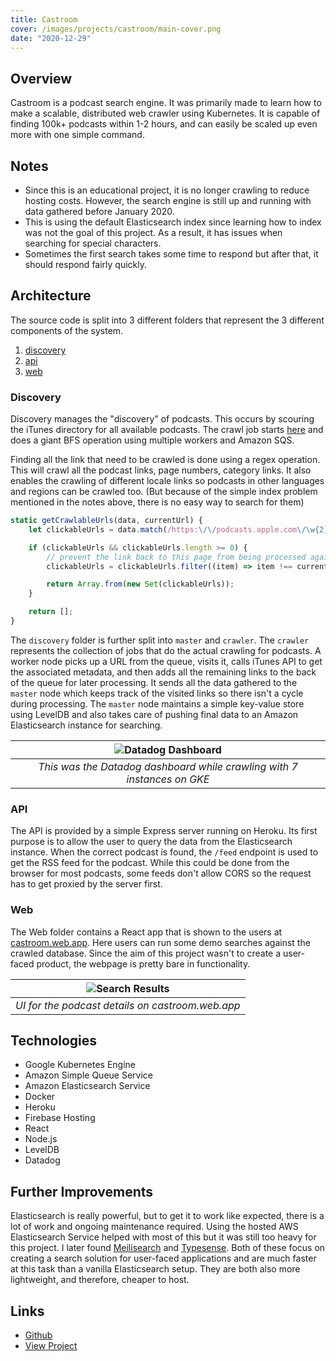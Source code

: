 ```yaml
---
title: Castroom
cover: /images/projects/castroom/main-cover.png
date: "2020-12-29"
--- 
```


## Overview

Castroom is a podcast search engine. It was primarily made to learn how to make a scalable, distributed web crawler using Kubernetes. It is capable of finding 100k+ podcasts within 1-2 hours, and can easily be scaled up even more with one simple command.


## Notes 
- Since this is an educational project, it is no longer crawling to reduce hosting costs. However, the search engine is still up and running with data gathered before January 2020.
- This is using the default Elasticsearch index since learning how to index was not the goal of this project. As a result, it has issues when searching for special characters. 
- Sometimes the first search takes some time to respond but after that, it should respond fairly quickly. 

## Architecture 
The source code is split into 3 different folders that represent the 3 different components of the system.
1. [discovery](https://github.com/castroom/castroom/tree/master/discovery) 
2. [api](https://github.com/castroom/castroom/tree/master/api)
3. [web](https://github.com/castroom/castroom/tree/master/web) 

### Discovery 
Discovery manages the "discovery" of podcasts. This occurs by scouring the iTunes directory for all available podcasts. The crawl job starts [here](https://podcasts.apple.com/us/genre/podcasts-arts/id1301) and does a giant BFS operation using multiple workers and Amazon SQS. 

Finding all the link that need to be crawled is done using a regex operation. This will crawl all the podcast links, page numbers, category links. It also enables the crawling of different locale links so podcasts in other languages and regions can be crawled too. (But because of the simple index problem mentioned in the notes above, there is no easy way to search for them)
```javascript
static getCrawlableUrls(data, currentUrl) {
    let clickableUrls = data.match(/https:\/\/podcasts.apple.com\/\w{2}\/((genre\/[^/]+?-[^/]+?\/id\d{4}(\?letter=.(&amp;page=\d\d?#page)?)?)|podcast\/(([^/]+?-){0,100}([^/]+?)\/id\d{0,12})(?="))/g);

    if (clickableUrls && clickableUrls.length >= 0) {
        // prevent the link back to this page from being processed again
        clickableUrls = clickableUrls.filter((item) => item !== currentUrl);

        return Array.from(new Set(clickableUrls));
    }

    return [];
}
```

The `discovery` folder is further split into `master` and `crawler`. The `crawler` represents the collection of jobs that do the actual crawling for podcasts. A worker node picks up a URL from the queue, visits it, calls iTunes API to get the associated metadata, and then adds all the remaining links to the back of the queue for later processing. It sends all the data gathered to the `master` node which keeps track of the visited links so there isn't a cycle during processing. The `master` node maintains a simple key-value store using LevelDB and also takes care of pushing final data to an Amazon Elasticsearch instance for searching. 

| ![Datadog Dashboard](/images/projects/castroom/datadog.png) | 
|:--:| 
| *This was the Datadog dashboard while crawling with 7 instances on GKE* |

### API 
The API is provided by a simple Express server running on Heroku. Its first purpose is to allow the user to query the data from the Elasticsearch instance. When the correct podcast is found, the `/feed` endpoint is used to get the RSS feed for the podcast. While this could be done from the browser for most podcasts, some feeds don't allow CORS so the request has to get proxied by the server first. 

### Web 
The Web folder contains a React app that is shown to the users at [castroom.web.app](https://castroom.web.app). Here users can run some demo searches against the crawled database. Since the aim of this project wasn't to create a user-faced product, the webpage is pretty bare in functionality. 

| ![Search Results](/images/projects/castroom/search_results.png) | 
|:--:| 
| *UI for the podcast details on castroom.web.app* |


## Technologies 
- Google Kubernetes Engine
- Amazon Simple Queue Service
- Amazon Elasticsearch Service
- Docker
- Heroku
- Firebase Hosting
- React
- Node.js
- LevelDB
- Datadog

## Further Improvements 
Elasticsearch is really powerful, but to get it to work like expected, there is a lot of work and ongoing maintenance required. Using the hosted AWS Elasticsearch Service helped with most of this but it was still too heavy for this project. I later found [Meilisearch](https://github.com/meilisearch/MeiliSearch) and [Typesense](https://github.com/typesense/typesense). Both of these focus on creating a search solution for user-faced applications and are much faster at this task than a vanilla Elasticsearch setup. They are both also more lightweight, and therefore, cheaper to host. 

## Links

- [Github](https://www.github.com/castroom/castroom)
- [View Project](https://castroom.web.app) 

